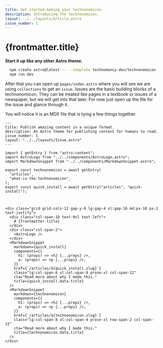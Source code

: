 ```yaml
---
title: Get started making your technonomicon.
description: Introducing the technonomicon.
layout: ../../layouts/Article.astro
issue_number: 1
---
```



# {frontmatter.title}

**Start it up like any other Astro theme.**

```bash
  npm create astro@latest -- --template technomancy-dev/technonomicon
  npm run dev
```

After that you can open up `pages/index.astro` where you will see we are using `collections` to get an `issue`. Issues are the basic building blocks of a technonomicon. They can be treated like pages in a textbook or issues of a newspaper, but we will get into that later. For now just open up the file for the issue and glance through it.

You will notice it is an MDX file that is tying a few things together.

```mdx
---
title: Publish amazing content in a unique format.
description: An Astro theme for publishing content for humans to read. 
issue_number: 1
layout: "../../layouts/Issue.astro"
---

import { getEntry } from "astro:content";
import AstroLogo from "../../components/AstroLogo.astro";
import MarkdownSnippet from "../../components/MarkdownSnippet.astro";

export const technonomicon = await getEntry(
  "articles",
  "what-is-the-technonomicon",
);
export const quick_install = await getEntry("articles", "quick-install");



<div class="grid grid-cols-12 gap-y-8 lg:gap-4 xl:gap-16 md:px-10 px-2 text-justify">
  <div class="col-span-10 text-9xl text-left">
    # {frontmatter.title}
  </div>
  <div class="col-span-2">
    <AstroLogo />
  </div>
  <MarkdownSnippet
    markdown={quick_install}
    components={{    
      h1: (props) => <h2 {...props} />,
      a: (props) => <p {...props} />,
    }}
    href={`/articles/${quick_install.slug}`}
    class="lg:col-span-6 xl:col-span-8 prose-xl col-span-12"
    cta="Read more about why I made this."
    title={quick_install.data.title}
  />
  <MarkdownSnippet
    markdown={technonomicon}
    components={{
      h1: (props) => <h2 {...props} />,
      a: (props) => <p {...props} />,
    }}
    href={`/articles/${technonomicon.slug}`}
    class="lg:col-span-8 xl:col-span-4 prose-xl row-span-2 col-span-12"
    cta="Read more about why I made this."
    title={technonomicon.data.title}
  />
</div>
```
